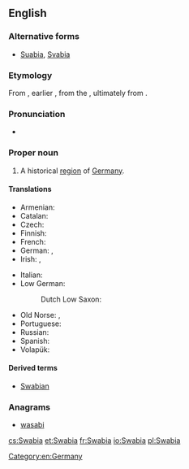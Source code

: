 ==English==
{{wikipedia}}

===Alternative forms===
* [[Suabia]], [[Svabia]] {{qualifier|dated}}

===Etymology===
From {{etyl|la|en}} {{term|Suabia|Suābia|lang=la}}, earlier {{term|Suēbia|lang=la}}, from the {{term|Suēbī|lang=la}}, ultimately from {{etyl|gem-pro|en}} {{m|gem-pro|*swēbaz}}.

===Pronunciation===
* {{IPA|/ˈsweɪbiə/|lang=en}}

===Proper noun===
{{en-proper noun}}

# {{context|historical|lang=en}} A historical [[region]] of [[Germany]].

====Translations====
{{trans-top|historical region of Germany}}
* Armenian: {{t|hy|Շվաբիա|sc=Armn}}
* Catalan: {{t|ca|Suàbia|f}}
* Czech: {{t+|cs|Švábsko|n}}
* Finnish: {{t|fi|Schwaben}}
* French: {{t+|fr|Souabe|f}}
* German: {{t+|de|Schwaben|n}}, {{t|de|Schwabenland|n}}
* Irish: {{t|ga|an Suáib|f}}, {{t|ga|an Sváib|f}}
{{trans-mid}}
* Italian: {{t|it|Svevia|f}}
* Low German:
*: Dutch Low Saxon: {{t|nds-nl|Swoaben}} {{qualifier|Gronings}}
* Old Norse: {{t|non|Sváfaland|n}}, {{t|non|Sváfi|m}}
* Portuguese: {{t|pt|Suábia|f}}
* Russian: {{t|ru|Шва́бия|f|sc=Cyrl}}
* Spanish: {{t|es|Suabia|f}}
* Volapük: {{t+|vo|Jvabän}}
{{trans-bottom}}

====Derived terms====
* [[Swabian]]

===Anagrams===
* [[wasabi#English|wasabi]]

[[Category:en:Germany]]

[[cs:Swabia]]
[[et:Swabia]]
[[fr:Swabia]]
[[io:Swabia]]
[[pl:Swabia]]